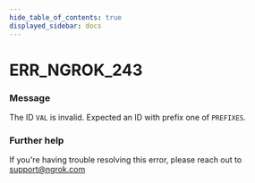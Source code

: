```yaml
---
hide_table_of_contents: true
displayed_sidebar: docs
---
```



# ERR_NGROK_243

### Message

The ID `VAL` is invalid. Expected an ID with prefix one of `PREFIXES`.

<ErrorDetails error="err_ngrok_243" />

### Further help

If you're having trouble resolving this error, please reach out to [support@ngrok.com](mailto:support@ngrok.com?subject=Help%20with%20ERR_NGROK_243)

